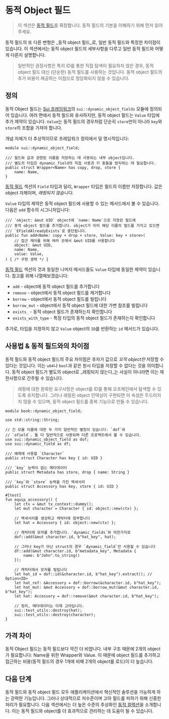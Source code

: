 # 동적 Object 필드

> 이 섹션은 [동적 필드](./dynamic-fields)를 확장합니다. 동적 필드의 기본을 이해하기 위해
> 먼저 읽어주세요.

동적 필드의 또 다른 변형은 _동적 object 필드_로, 일반 동적 필드와 특정한 차이점이 있습니다.
이 섹션에서는 동적 object 필드의 세부사항을 다루고 일반 동적 필드와 어떻게 다른지 설명합니다.

> 일반적인 권장사항은 특히 ID를 통한 직접 탐색이 필요하지 않은 경우, 동적 object 필드 대신
> (단순한) 동적 필드를 사용하는 것입니다. 동적 object 필드의 추가 비용이 제공하는 이점으로
> 정당화되지 않을 수 있습니다.

## 정의

동적 Object 필드는 [Sui 프레임워크](./sui-framework)의 `sui::dynamic_object_fields` 모듈에
정의되어 있습니다. 여러 면에서 동적 필드와 유사하지만, 동적 object 필드는 `Value` 타입에
추가 제약이 있습니다. `Value`는 동적 필드의 경우처럼 단순히 `store`만이 아니라
`key`와 `store`의 조합을 가져야 합니다.

개념 자체가 더 추상적이므로 프레임워크 정의에서 덜 명시적입니다:

```move
module sui::dynamic_object_field;

/// 필드와 값과 관련된 이름을 저장하는 데 사용되는 내부 object입니다.
/// 별도의 타입은 dynamic_field의 직접 사용과 키 충돌을 방지하는 데 필요합니다.
public struct Wrapper<Name> has copy, drop, store {
    name: Name,
}
```

[동적 필드](./dynamic-fields#definition) 섹션의 `Field` 타입과 달리, `Wrapper` 타입은
필드의 이름만 저장합니다. 값은 object 자체이며, _래핑되지 않습니다_.

`Value` 타입의 제약은 동적 object 필드에 사용할 수 있는 메서드에서 볼 수 있습니다.
다음은 `add` 함수의 시그니처입니다:

```move
/// `object: &mut UID` object에 `name: Name`으로 지정된 필드에
/// 동적 object 필드를 추가합니다. object가 이미 해당 이름의 필드를 가지고 있으면
/// `EFieldAlreadyExists`로 중단됩니다.
public fun add<Name: copy + drop + store, Value: key + store>(
    // 접근 제어를 위해 여러 곳에서 &mut UID를 사용합니다
    object: &mut UID,
    name: Name,
    value: Value,
) { /* 구현 생략 */ }
```

[동적 필드](./dynamic-fields#usage) 섹션의 것과 동일한 나머지 메서드들도 `Value` 타입에
동일한 제약이 있습니다. 참고를 위해 나열해보겠습니다:

- `add` - object에 동적 object 필드를 추가합니다
- `remove` - object에서 동적 object 필드를 제거합니다
- `borrow` - object에서 동적 object 필드를 빌립니다
- `borrow_mut` - object에서 동적 object 필드에 대한 가변 참조를 빌립니다
- `exists_` - 동적 object 필드가 존재하는지 확인합니다
- `exists_with_type` - 특정 타입의 동적 object 필드가 존재하는지 확인합니다

추가로, 타입을 지정하지 않고 `Value` object의 `ID`를 반환하는 `id` 메서드가 있습니다.

## 사용법 & 동적 필드와의 차이점

동적 필드와 동적 object 필드의 주요 차이점은 후자가 값으로 _오직 object만_ 저장할 수 있다는
것입니다. 이는 `u64`나 `bool`과 같은 원시 타입을 저장할 수 없다는 것을 의미합니다.
동적 object 필드가 별도의 object로 _래핑되지 않는다_는 사실이 아니라면 이는 제한사항으로
간주될 수 있습니다.

> 래핑에 대한 완화된 요구사항은 object를 ID를 통해 오프체인에서 탐색할 수 있도록 유지합니다.
> 그러나 래핑된 object 인덱싱이 구현되면 이 속성은 두드러지지 않을 수 있으며,
> 동적 object 필드를 중복 기능으로 만들 수 있습니다.

```move
module book::dynamic_object_field;

use std::string::String;

// 긴 모듈 이름에 대한 두 가지 일반적인 별칭이 있습니다: `dof`와
// `ofield`. 둘 다 일반적으로 사용되며 다른 프로젝트에서 볼 수 있습니다.
use sui::dynamic_object_field as dof;
use sui::dynamic_field as df;

/// 예제에 사용할 `Character`
public struct Character has key { id: UID }

/// `key` 능력이 없는 메타데이터
public struct Metadata has store, drop { name: String }

/// `key`와 `store` 능력을 가진 액세서리
public struct Accessory has key, store { id: UID }

#[test]
fun equip_accessory() {
    let ctx = &mut tx_context::dummy();
    let mut character = Character { id: object::new(ctx) };

    // 액세서리를 생성하고 캐릭터에 첨부합니다
    let hat = Accessory { id: object::new(ctx) };

    // 캐릭터에 모자를 추가합니다. `dynamic_fields`와 마찬가지로
    dof::add(&mut character.id, b"hat_key", hat);

    // 그러나 key가 아닌 struct의 경우 `dynamic_field`만 사용할 수 있습니다
    df::add(&mut character.id, b"metadata_key", Metadata {
        name: b"John".to_string()
    });

    // 캐릭터에서 모자를 빌립니다
    let hat_id = dof::id(&character.id, b"hat_key").extract(); // Option<ID>
    let hat_ref: &Accessory = dof::borrow(&character.id, b"hat_key");
    let hat_mut: &mut Accessory = dof::borrow_mut(&mut character.id, b"hat_key");
    let hat: Accessory = dof::remove(&mut character.id, b"hat_key");

    // 정리, 메타데이터는 이제 고아입니다.
    sui::test_utils::destroy(hat);
    sui::test_utils::destroy(character);
}
```

## 가격 차이

동적 Object 필드는 동적 필드보다 약간 더 비쌉니다. 내부 구조 때문에 2개의 object가 필요합니다:
Name을 위한 Wrapper와 Value. 이 때문에 object 필드를 추가하고 접근하는 비용(동적 필드의 경우
1개에 비해 2개의 object를 로드)이 더 높습니다.

## 다음 단계

동적 필드와 동적 object 필드 모두 애플리케이션에서 혁신적인 솔루션을 가능하게 하는 강력한
기능입니다. 그러나 상대적으로 저수준이며 고아 필드를 피하기 위해 신중한 처리가 필요합니다.
다음 섹션에서는 더 높은 수준의 추상화인 [동적 컬렉션](./dynamic-collections)을 소개합니다.
이는 동적 필드와 object를 더 효과적으로 관리하는 데 도움이 될 수 있습니다.